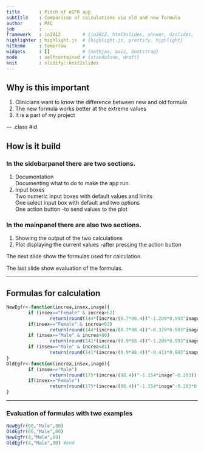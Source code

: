 ```yaml
---
title       : Pitch of eGFR app 
subtitle    : Comparison of calculations via old and new formula
author      : PAC
job         : 
framework   : io2012        # {io2012, html5slides, shower, dzslides, ...}
highlighter : highlight.js  # {highlight.js, prettify, highlight}
hitheme     : tomorrow      # 
widgets     : []            # {mathjax, quiz, bootstrap}
mode        : selfcontained # {standalone, draft}
knit        : slidify::knit2slides
---
```


## Why is this important 

1. Clinicians want to know the difference between new and old formula
2. The new formula works better at the extreme values
3. It is a part of my project

--- .class #id 

## How is it build

### In the sidebarpanel there are two sections.

1. Documentation  
        Documenting what to do to make the app run.
2. Input boxes  
        Two numeric input boxes with default values and limits  
        One select input box with default and two options  
        One action button -to send values to the plot  

### In the mainpanel there are also two sections.

1. Showing the output of the two calculations
2. Plot displaying the current values -after pressing the action button
  
The next slide show the formulas used for calculation.

The last slide show evaluation of the formulas.

---

## Formulas for calculation

```r
NewEgfr<-function(increa,insex,inage){
        if (insex=="Female" & increa>62)
                return(round(144*(increa/(0.7*88.4))^-1.209*0.993^inage))
        if(insex=="Female" & increa<63)
                return(round(144*(increa/(0.7*88.4))^-0.329*0.993^inage))
        if (insex=="Male" & increa>80)
                return(round(141*(increa/(0.9*88.4))^-1.209*0.993^inage))
        if (insex=="Male" & increa<81)
                return(round(141*(increa/(0.9*88.4))^-0.411*0.993^inage))
}
OldEgfr<-function(increa,insex,inage){
        if (insex=="Male")
                return(round(175*(increa/(88.4))^-1.154*inage^-0.203))
        if(insex=="Female")
                return(round(175*(increa/(88.4))^-1.154*inage^-0.203*0.742))
}
```

---

### Evaluation of formulas with two examples
```r
NewEgfr(60,"Male",80)
OldEgfr(60,"Male",80)
NewEgfr(4,"Male",80)
OldEgfr(4,"Male",80) #end
```